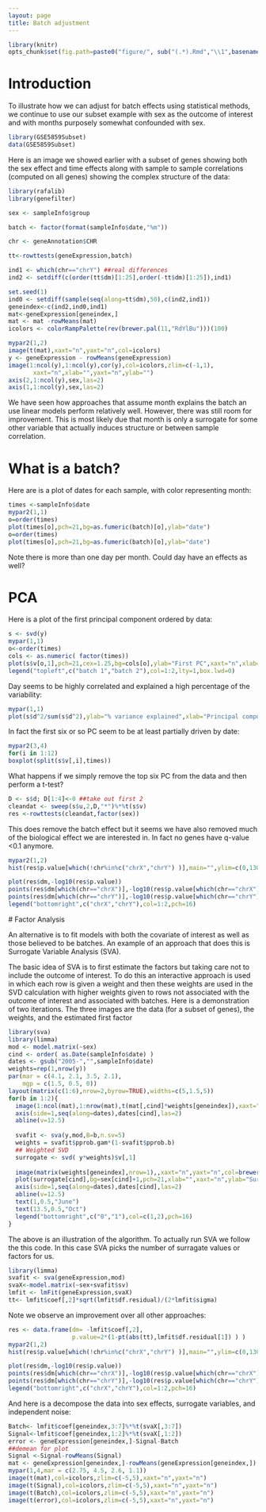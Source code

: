 ```yaml
---
layout: page
title: Batch adjustment
---
```


```r
library(knitr)
opts_chunk$set(fig.path=paste0("figure/", sub("(.*).Rmd","\\1",basename(knitr:::knit_concord$get('infile'))), "-"))
```

# Introduction

To illustrate how we can adjust for batch effects using statistical methods, we continue to use our subset example with sex as the outcome of interest and with months purposely somewhat confounded with sex. 

```r
library(GSE5859Subset)
data(GSE5859Subset)
```

Here is an image we showed earlier with a subset of genes showing both the sex effect and time effects along with sample to sample correlations (computed on all genes) showing the complex structure of the data:

```r
library(rafalib)
library(genefilter)

sex <- sampleInfo$group

batch <- factor(format(sampleInfo$date,"%m"))

chr <- geneAnnotation$CHR

tt<-rowttests(geneExpression,batch)

ind1 <- which(chr=="chrY") ##real differences
ind2 <- setdiff(c(order(tt$dm)[1:25],order(-tt$dm)[1:25]),ind1)

set.seed(1)
ind0 <- setdiff(sample(seq(along=tt$dm),50),c(ind2,ind1))
geneindex<-c(ind2,ind0,ind1)
mat<-geneExpression[geneindex,]
mat <- mat -rowMeans(mat)
icolors <- colorRampPalette(rev(brewer.pal(11,"RdYlBu")))(100)

mypar2(1,2)
image(t(mat),xaxt="n",yaxt="n",col=icolors)
y <- geneExpression - rowMeans(geneExpression)
image(1:ncol(y),1:ncol(y),cor(y),col=icolors,zlim=c(-1,1),
       xaxt="n",xlab="",yaxt="n",ylab="")
axis(2,1:ncol(y),sex,las=2)
axis(1,1:ncol(y),sex,las=2)
```



We have seen how approaches that assume month explains the batch an use linear models perform relatively well. However, there was still room for improvement. This is most likely due that month is only a surrogate for some other variable that actually induces structure or between sample correlation.

# What is a batch?

Here are is a plot of dates for each sample, with color representing month:

```r
times <-sampleInfo$date 
mypar2(1,1)
o=order(times)
plot(times[o],pch=21,bg=as.fumeric(batch)[o],ylab="date")
o=order(times)
plot(times[o],pch=21,bg=as.fumeric(batch)[o],ylab="date")
```
Note there is more than one day per month. Could day have an effects as well?


# PCA

Here is a plot of the first principal component ordered by data:
```r
s <- svd(y)
mypar(1,1)
o<-order(times)
cols <- as.numeric( factor(times))
plot(s$v[o,1],pch=21,cex=1.25,bg=cols[o],ylab="First PC",xaxt="n",xlab="")
legend("topleft",c("batch 1","batch 2"),col=1:2,lty=1,box.lwd=0)
```

Day seems to be highly correlated and explained a high percentage of the variability:

```r
mypar(1,1)
plot(s$d^2/sum(s$d^2),ylab="% variance explained",xlab="Principal component")
```

In fact the first six or so PC seem to be at least partially driven by date:
```r
mypar2(3,4)
for(i in 1:12)
boxplot(split(s$v[,i],times))
```


What happens if we simply remove the top six PC from the data and then perform a t-test? 

```r
D <- s$d; D[1:4]<-0 ##take out first 2
cleandat <- sweep(s$u,2,D,"*")%*%t(s$v)
res <-rowttests(cleandat,factor(sex))
```

This does remove the batch effect but it seems we have also removed much of the biological effect we are interested in. In fact no genes have q-value <0.1 anymore.


```r
mypar2(1,2)
hist(res$p.value[which(!chr%in%c("chrX","chrY") )],main="",ylim=c(0,1300))

plot(res$dm,-log10(res$p.value))
points(res$dm[which(chr=="chrX")],-log10(res$p.value[which(chr=="chrX")]),col=1,pch=16)
points(res$dm[which(chr=="chrY")],-log10(res$p.value[which(chr=="chrY")]),col=2,pch=16,xlab="Effect size",ylab="-log10(p-value)")
legend("bottomright",c("chrX","chrY"),col=1:2,pch=16)
```

<a name="sva"></a>
# Factor Analysis

An alternative is to fit models with both the covariate of interest as well as those believed to be batches. An example of an approach that does this is Surrogate Variable Analysis (SVA).


The basic idea of SVA is to first estimate the factors but taking care not to include the outcome of interest. To do this an interactive approach is used in which each row is given a weight and then these weights are used in the SVD calculation with higher weights given to  rows not associated with the outcome of interest and associated with batches. Here is a demonstration of two iterations. The three images are the data (for a subset of genes), the weights, and the estimated first factor


```r
library(sva)
library(limma)
mod <- model.matrix(~sex)
cind <- order( as.Date(sampleInfo$date) )
dates <- gsub("2005-","",sampleInfo$date)
weights=rep(1,nrow(y))
par(mar = c(4.1, 2.1, 3.5, 2.1), 
    mgp = c(1.5, 0.5, 0))
layout(matrix(c(1:6),nrow=2,byrow=TRUE),widths=c(5,1.5,5))
for(b in 1:2){
  image(1:ncol(mat),1:nrow(mat),t(mat[,cind]*weights[geneindex]),xaxt="n",yaxt="n",col=icolors,xlab="",ylab="")
  axis(side=1,seq(along=dates),dates[cind],las=2)
  abline(v=12.5)
  
  svafit <- sva(y,mod,B=b,n.sv=5)
  weights = svafit$pprob.gam*(1-svafit$pprob.b)
  ## Weighted SVD
  surrogate <- svd( y*weights)$v[,1]
  
  image(matrix(weights[geneindex],nrow=1),,xaxt="n",yaxt="n",col=brewer.pal(9,"Blues"))
  plot(surrogate[cind],bg=sex[cind]+1,pch=21,xlab="",xaxt="n",ylab="Surrogate variable",ylim=c(-.5,.5),cex=1.5)
  axis(side=1,seq(along=dates),dates[cind],las=2)
  abline(v=12.5)
  text(1,0.5,"June")
  text(13.5,0.5,"Oct")
  legend("bottomright",c("0","1"),col=c(1,2),pch=16)
}
```


The above is an illustration of the algorithm. To actually run SVA  we follow the this code. In this case SVA picks the number of surragate values or factors for us.


```r
library(limma)
svafit <- sva(geneExpression,mod)
svaX<-model.matrix(~sex+svafit$sv)
lmfit <- lmFit(geneExpression,svaX)
tt<- lmfit$coef[,2]*sqrt(lmfit$df.residual)/(2*lmfit$sigma)
```

Note we observe an improvement over all other approaches:

```r
res <- data.frame(dm= -lmfit$coef[,2],
                  p.value=2*(1-pt(abs(tt),lmfit$df.residual[1]) ) )
mypar2(1,2)
hist(res$p.value[which(!chr%in%c("chrX","chrY") )],main="",ylim=c(0,1300))

plot(res$dm,-log10(res$p.value))
points(res$dm[which(chr=="chrX")],-log10(res$p.value[which(chr=="chrX")]),col=1,pch=16)
points(res$dm[which(chr=="chrY")],-log10(res$p.value[which(chr=="chrY")]),col=2,pch=16,xlab="Effect size",ylab="-log10(p-value)")
legend("bottomright",c("chrX","chrY"),col=1:2,pch=16)
```


And here is a decompose the data into sex effects, surrogate variables, and independent noise:

```r
Batch<- lmfit$coef[geneindex,3:7]%*%t(svaX[,3:7])
Signal<-lmfit$coef[geneindex,1:2]%*%t(svaX[,1:2])
error <- geneExpression[geneindex,]-Signal-Batch
##demean for plot
Signal <-Signal-rowMeans(Signal)
mat <- geneExpression[geneindex,]-rowMeans(geneExpression[geneindex,])
mypar(1,4,mar = c(2.75, 4.5, 2.6, 1.1))
image(t(mat),col=icolors,zlim=c(-5,5),xaxt="n",yaxt="n")
image(t(Signal),col=icolors,zlim=c(-5,5),xaxt="n",yaxt="n")
image(t(Batch),col=icolors,zlim=c(-5,5),xaxt="n",yaxt="n")
image(t(error),col=icolors,zlim=c(-5,5),xaxt="n",yaxt="n")
```


